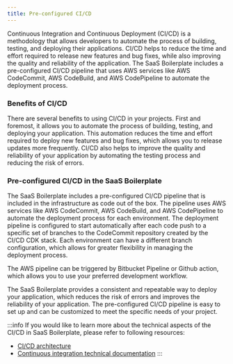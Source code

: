 ```yaml
---
title: Pre-configured CI/CD
---
```


Continuous Integration and Continuous Deployment (CI/CD) is a methodology that allows developers to automate the process
of building, testing, and deploying their applications. CI/CD helps to reduce the time and effort required to release
new features and bug fixes, while also improving the quality and reliability of the application. The SaaS Boilerplate
includes a pre-configured CI/CD pipeline that uses AWS services like AWS CodeCommit, AWS CodeBuild, and AWS CodePipeline
to automate the deployment process.

### Benefits of CI/CD

There are several benefits to using CI/CD in your projects. First and foremost, it allows you to automate the process of
building, testing, and deploying your application. This automation reduces the time and effort required to deploy new
features and bug fixes, which allows you to release updates more frequently. CI/CD also helps to improve the quality
and reliability of your application by automating the testing process and reducing the risk of errors.

### Pre-configured CI/CD in the SaaS Boilerplate

The SaaS Boilerplate includes a pre-configured CI/CD pipeline that is included in the infrastructure as code out of the
box. The pipeline uses AWS services like AWS CodeCommit, AWS CodeBuild, and AWS CodePipeline to automate the deployment
process for each environment. The deployment pipeline is configured to start automatically after each code push to a
specific set of branches to the CodeCommit repository created by the CI/CD CDK stack. Each environment can have a
different branch configuration, which allows for greater flexibility in managing the deployment process.

The AWS pipeline can be triggered by Bitbucket Pipeline or Github action, which allows you to use your preferred
development workflow.

The SaaS Boilerplate provides a consistent and repeatable way to deploy your application, which
reduces the risk of errors and improves the reliability of your application. The pre-configured CI/CD pipeline is easy
to set up and can be customized to meet the specific needs of your project.

:::info
If you would like to learn more about the technical aspects of the CI/CD in SaaS Boilerplate, please refer to following
resources:
- [CI/CD architecture](/v2/aws/architecture/cicd-architecture)
- [Continuous integration technical documentation](/v2/aws/cicd/)
:::
